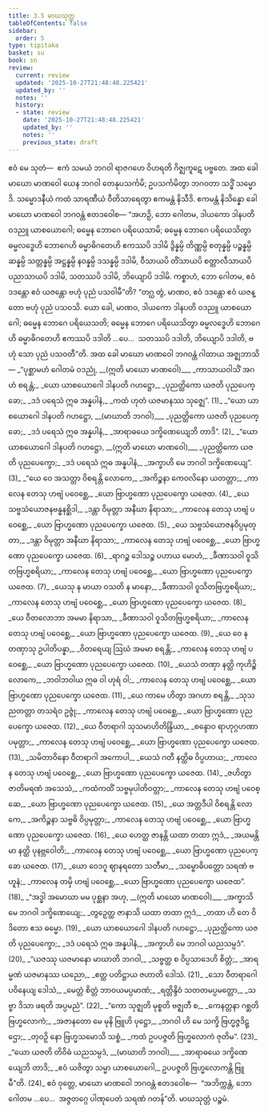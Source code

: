 ```yaml
---
title: 3.5 မာဃသုတ္တ
tableOfContents: false
sidebar:
  order: 5
type: tipitaka
basket: su
book: sn
review:
  current: review
  updated: '2025-10-27T21:48:48.225421'
  updated_by: ''
  notes: ''
  history:
  - state: review
    date: '2025-10-27T21:48:48.225421'
    updated_by: ''
    notes: ''
    previous_state: draft
---
```



<ReviewStatus review={frontmatter.review} showDetails={true} />

<HypothesisAnnotation frontmatter={frontmatter} />

<DynamicBreadcrumb />

<Paragraph number="568" book="sn">
ဧဝံ မေ သုတံ—  ဧကံ သမယံ ဘဂဝါ ရာဇဂဟေ ဝိဟရတိ ဂိဇ္ဈကူဋေ ပဗ္ဗတေ. အထ ခေါ မာဃော မာဏဝေါ ယေန ဘဂဝါ တေနုပသင်္ကမိ; ဥပသင်္ကမိတွာ ဘဂဝတာ သဒ္ဓိံ သမ္မောဒိ. သမ္မောဒနီယံ ကထံ သာရဏီယံ ဝီတိသာရေတွာ ဧကမန္တံ နိသီဒိ. ဧကမန္တံ နိသိန္နော ခေါ မာဃော မာဏဝေါ ဘဂဝန္တံ ဧတဒဝေါစ—
</Paragraph>

<Paragraph number="569" book="sn">
“အဟဉှိ, ဘော ဂေါတမ, ဒါယကော ဒါနပတိ ဝဒညူ ယာစယောဂေါ; ဓမ္မေန ဘောဂေ ပရိယေသာမိ; ဓမ္မေန ဘောဂေ ပရိယေသိတွာ ဓမ္မလဒ္ဓေဟိ ဘောဂေဟိ ဓမ္မာဓိဂတေဟိ ဧကဿပိ ဒဒါမိ ဒွိန္နမ္ပိ တိဏ္ဏမ္ပိ စတုန္နမ္ပိ ပဉ္စန္နမ္ပိ ဆန္နမ္ပိ သတ္တန္နမ္ပိ အဋ္ဌန္နမ္ပိ နဝန္နမ္ပိ ဒသန္နမ္ပိ ဒဒါမိ, ဝီသာယပိ တိံသာယပိ စတ္တာလီသာယပိ ပညာသာယပိ ဒဒါမိ, သတဿပိ ဒဒါမိ, ဘိယျောပိ ဒဒါမိ. ကစ္စာဟံ, ဘော ဂေါတမ, ဧဝံ ဒဒန္တော ဧဝံ ယဇန္တော ဗဟုံ ပုညံ ပသဝါမီ”တိ?
</Paragraph>

<Paragraph number="570" book="sn">
“တဂ္ဃ တွံ, မာဏဝ, ဧဝံ ဒဒန္တော ဧဝံ ယဇန္တော ဗဟုံ ပုညံ ပသဝသိ. ယော ခေါ, မာဏဝ, ဒါယကော ဒါနပတိ ဝဒညူ ယာစယောဂေါ; ဓမ္မေန ဘောဂေ ပရိယေသတိ; ဓမ္မေန ဘောဂေ ပရိယေသိတွာ ဓမ္မလဒ္ဓေဟိ ဘောဂေဟိ ဓမ္မာဓိဂတေဟိ ဧကဿပိ ဒဒါတိ …ပေ…  သတဿပိ ဒဒါတိ, ဘိယျောပိ ဒဒါတိ, ဗဟုံ သော ပုညံ ပသဝတီ”တိ. အထ ခေါ မာဃော မာဏဝေါ ဘဂဝန္တံ ဂါထာယ အဇ္ဈဘာသိ—
</Paragraph>

<Division number="492" book="sn" e="ch" v="18" p="351">

<Paragraph number="571" type="verses" book="sn">
_“ပုစ္ဆာမဟံ ဂေါတမံ ဝဒညုံ, __(ဣတိ မာဃော မာဏဝေါ)___  
_ကာသာယဝါသိံ အဂဟံ စရန္တံ;_  
_ယော ယာစယောဂေါ ဒါနပတိ ဂဟဋ္ဌော,_  
_ပုညတ္ထိကော ယဇတိ ပုညပေက္ခော;_  
_ဒဒံ ပရေသံ ဣဓ အန္နပါနံ,_  
_ကထံ ဟုတံ ယဇမာနဿ သုဇ္ဈေ”. (1)_  

</Paragraph>

</Division>
<Division number="493" book="sn" e="ch" v="18" p="351">

<Paragraph number="572" type="verses" book="sn">
_“ယော ယာစယောဂေါ ဒါနပတိ ဂဟဋ္ဌော, __(မာဃာတိ ဘဂဝါ)___  
_ပုညတ္ထိကော ယဇတိ ပုညပေက္ခော;_  
_ဒဒံ ပရေသံ ဣဓ အန္နပါနံ,_  
_အာရာဓယေ ဒက္ခိဏေယျေဘိ တာဒိ”. (2)_  

</Paragraph>

</Division>
<Division number="494" book="sn" e="ch" v="18" p="352">

<Paragraph number="573" type="verses" book="sn">
_“ယော ယာစယောဂေါ ဒါနပတိ ဂဟဋ္ဌော, __(ဣတိ မာဃော မာဏဝေါ)___  
_ပုညတ္ထိကော ယဇတိ ပုညပေက္ခော;_  
_ဒဒံ ပရေသံ ဣဓ အန္နပါနံ,_  
_အက္ခာဟိ မေ ဘဂဝါ ဒက္ခိဏေယျေ”. (3)_  

</Paragraph>

</Division>
<Division number="495" book="sn" e="ch" v="18" p="352">

<Paragraph number="574" type="verses" book="sn">
_“ယေ ဝေ အသတ္တာ ဝိစရန္တိ လောကေ,_  
_အကိဉ္စနာ ကေဝလိနော ယတတ္တာ;_  
_ကာလေန တေသု ဟဗျံ ပဝေစ္ဆေ,_  
_ယော ဗြာဟ္မဏော ပုညပေက္ခော ယဇေထ. (4)_  

</Paragraph>

</Division>
<Division number="496" book="sn" e="ch" v="18" p="352">

<Paragraph number="575" type="verses" book="sn">
_ယေ သဗ္ဗသံယောဇနဗန္ဓနစ္ဆိဒါ,_  
_ဒန္တာ ဝိမုတ္တာ အနီဃာ နိရာသာ;_  
_ကာလေန တေသု ဟဗျံ ပဝေစ္ဆေ,_  
_ယော ဗြာဟ္မဏော ပုညပေက္ခော ယဇေထ. (5)_  

</Paragraph>

</Division>
<Division number="497" book="sn" e="ch" v="18" p="352">

<Paragraph number="576" type="verses" book="sn">
_ယေ သဗ္ဗသံယောဇနဝိပ္ပမုတ္တာ,_  
_ဒန္တာ ဝိမုတ္တာ အနီဃာ နိရာသာ;_  
_ကာလေန တေသု ဟဗျံ ပဝေစ္ဆေ,_  
_ယော ဗြာဟ္မဏော ပုညပေက္ခော ယဇေထ. (6)_  

</Paragraph>

</Division>
<Division number="498" book="sn" e="ch" v="18" p="352">

<Paragraph number="577" type="verses" book="sn">
_ရာဂဉ္စ ဒေါသဉ္စ ပဟာယ မောဟံ,_  
_ခီဏာသဝါ ဝူသိတဗြဟ္မစရိယာ;_  
_ကာလေန တေသု ဟဗျံ ပဝေစ္ဆေ,_  
_ယော ဗြာဟ္မဏော ပုညပေက္ခော ယဇေထ. (7)_  

</Paragraph>

</Division>
<Division number="499" book="sn" e="ch" v="18" p="352">

<Paragraph number="578" type="verses" book="sn">
_ယေသု န မာယာ ဝသတိ န မာနော,_  
_ခီဏာသဝါ ဝူသိတဗြဟ္မစရိယာ;_  
_ကာလေန တေသု ဟဗျံ ပဝေစ္ဆေ,_  
_ယော ဗြာဟ္မဏော ပုညပေက္ခော ယဇေထ. (8)_  

</Paragraph>

</Division>
<Division number="500" book="sn" e="ch" v="18" p="353">

<Paragraph number="579" type="verses" book="sn">
_ယေ ဝီတလောဘာ အမမာ နိရာသာ,_  
_ခီဏာသဝါ ဝူသိတဗြဟ္မစရိယာ;_  
_ကာလေန တေသု ဟဗျံ ပဝေစ္ဆေ,_  
_ယော ဗြာဟ္မဏော ပုညပေက္ခော ယဇေထ. (9)_  

</Paragraph>

</Division>
<Division number="501" book="sn" e="ch" v="18" p="353">

<Paragraph number="580" type="verses" book="sn">
_ယေ ဝေ န တဏှာသု ဥပါတိပန္နာ,_  
_ဝိတရေယျ ဩဃံ အမမာ စရန္တိ;_  
_ကာလေန တေသု ဟဗျံ ပဝေစ္ဆေ,_  
_ယော ဗြာဟ္မဏော ပုညပေက္ခော ယဇေထ. (10)_  

</Paragraph>

</Division>
<Division number="502" book="sn" e="ch" v="18" p="353">

<Paragraph number="581" type="verses" book="sn">
_ယေသံ တဏှာ နတ္ထိ ကုဟိဉ္စိ လောကေ,_  
_ဘဝါဘဝါယ ဣဓ ဝါ ဟုရံ ဝါ;_  
_ကာလေန တေသု ဟဗျံ ပဝေစ္ဆေ,_  
_ယော ဗြာဟ္မဏော ပုညပေက္ခော ယဇေထ. (11)_  

</Paragraph>

</Division>
<Division number="503" book="sn" e="ch" v="18" p="353">

<Paragraph number="582" type="verses" book="sn">
_ယေ ကာမေ ဟိတွာ အဂဟာ စရန္တိ,_  
_သုသညတတ္တာ တသရံဝ ဥဇ္ဇုံ;_  
_ကာလေန တေသု ဟဗျံ ပဝေစ္ဆေ,_  
_ယော ဗြာဟ္မဏော ပုညပေက္ခော ယဇေထ. (12)_  

</Paragraph>

</Division>
<Division number="504" book="sn" e="ch" v="18" p="353">

<Paragraph number="583" type="verses" book="sn">
_ယေ ဝီတရာဂါ သုသမာဟိတိန္ဒြိယာ,_  
_စန္ဒောဝ ရာဟုဂ္ဂဟဏာ ပမုတ္တာ;_  
_ကာလေန တေသု ဟဗျံ ပဝေစ္ဆေ,_  
_ယော ဗြာဟ္မဏော ပုညပေက္ခော ယဇေထ. (13)_  

</Paragraph>

</Division>
<Division number="505" book="sn" e="ch" v="18" p="353">

<Paragraph number="584" type="verses" book="sn">
_သမိတာဝိနော ဝီတရာဂါ အကောပါ,_  
_ယေသံ ဂတီ နတ္ထိဓ ဝိပ္ပဟာယ;_  
_ကာလေန တေသု ဟဗျံ ပဝေစ္ဆေ,_  
_ယော ဗြာဟ္မဏော ပုညပေက္ခော ယဇေထ. (14)_  

</Paragraph>

</Division>
<Division number="506" book="sn" e="ch" v="18" p="353">

<Paragraph number="585" type="verses" book="sn">
_ဇဟိတွာ ဇာတိမရဏံ အသေသံ,_  
_ကထံကထိံ သဗ္ဗမုပါတိဝတ္တာ;_  
_ကာလေန တေသု ဟဗျံ ပဝေစ္ဆေ,_  
_ယော ဗြာဟ္မဏော ပုညပေက္ခော ယဇေထ. (15)_  

</Paragraph>

</Division>
<Division number="507" book="sn" e="ch" v="18" p="354">

<Paragraph number="586" type="verses" book="sn">
_ယေ အတ္တဒီပါ ဝိစရန္တိ လောကေ,_  
_အကိဉ္စနာ သဗ္ဗဓိ ဝိပ္ပမုတ္တာ;_  
_ကာလေန တေသု ဟဗျံ ပဝေစ္ဆေ,_  
_ယော ဗြာဟ္မဏော ပုညပေက္ခော ယဇေထ. (16)_  

</Paragraph>

</Division>
<Division number="508" book="sn" e="ch" v="18" p="354">

<Paragraph number="587" type="verses" book="sn">
_ယေ ဟေတ္ထ ဇာနန္တိ ယထာ တထာ ဣဒံ,_  
_အယမန္တိမာ နတ္ထိ ပုနဗ္ဘဝေါတိ;_  
_ကာလေန တေသု ဟဗျံ ပဝေစ္ဆေ,_  
_ယော ဗြာဟ္မဏော ပုညပေက္ခော ယဇေထ. (17)_  

</Paragraph>

</Division>
<Division number="509" book="sn" e="ch" v="18" p="354">

<Paragraph number="588" type="verses" book="sn">
_ယော ဝေဒဂူ ဈာနရတော သတီမာ,_  
_သမ္ဗောဓိပတ္တော သရဏံ ဗဟူနံ;_  
_ကာလေန တမှိ ဟဗျံ ပဝေစ္ဆေ,_  
_ယော ဗြာဟ္မဏော ပုညပေက္ခော ယဇေထ”. (18)_  

</Paragraph>

</Division>
<Division number="510" book="sn" e="ch" v="18" p="354">

<Paragraph number="589" type="verses" book="sn">
_“အဒ္ဓါ အမောဃာ မမ ပုစ္ဆနာ အဟု, __(ဣတိ မာဃော မာဏဝေါ)___  
_အက္ခာသိ မေ ဘဂဝါ ဒက္ခိဏေယျေ;_  
_တွဉှေတ္ထ ဇာနာသိ ယထာ တထာ ဣဒံ,_  
_တထာ ဟိ တေ ဝိဒိတော ဧသ ဓမ္မော. (19)_  

</Paragraph>

</Division>
<Division number="511" book="sn" e="ch" v="18" p="354">

<Paragraph number="590" type="verses" book="sn">
_ယော ယာစယောဂေါ ဒါနပတိ ဂဟဋ္ဌော,_  
_ပုညတ္ထိကော ယဇတိ ပုညပေက္ခော;_  
_ဒဒံ ပရေသံ ဣဓ အန္နပါနံ,_  
_အက္ခာဟိ မေ ဘဂဝါ ယညသမ္ပဒံ”. (20)_  

</Paragraph>

</Division>
<Division number="512" book="sn" e="ch" v="18" p="354">

<Paragraph number="591" type="verses" book="sn">
_“ယဇဿု ယဇမာနော မာဃာတိ ဘဂဝါ,_  
_သဗ္ဗတ္ထ စ ဝိပ္ပသာဒေဟိ စိတ္တံ;_  
_အာရမ္မဏံ ယဇမာနဿ ယညော,_  
_ဧတ္ထ ပတိဋ္ဌာယ ဇဟာတိ ဒေါသံ. (21)_  

</Paragraph>

</Division>
<Division number="513" book="sn" e="ch" v="18" p="354">

<Paragraph number="592" type="verses" book="sn">
_သော ဝီတရာဂေါ ပဝိနေယျ ဒေါသံ,_  
_မေတ္တံ စိတ္တံ ဘာဝယမပ္ပမာဏံ;_  
_ရတ္တိန္ဒိဝံ သတတမပ္ပမတ္တော,_  
_သဗ္ဗာ ဒိသာ ဖရတိ အပ္ပမညံ”. (22)_  

</Paragraph>

</Division>
<Division number="514" book="sn" e="ch" v="18" p="355">

<Paragraph number="593" type="verses" book="sn">
_“ကော သုဇ္ဈတိ မုစ္စတိ ဗဇ္ဈတီ စ,_  
_ကေနတ္တနာ ဂစ္ဆတိ ဗြဟ္မလောကံ;_  
_အဇာနတော မေ မုနိ ဗြူဟိ ပုဋ္ဌော,_  
_ဘဂဝါ ဟိ မေ သက္ခိ ဗြဟ္မဇ္ဇဒိဋ္ဌော;_  
_တုဝဉှိ နော ဗြဟ္မသမောသိ သစ္စံ,_  
_ကထံ ဥပပဇ္ဇတိ ဗြဟ္မလောကံ ဇုတိမ”. (23)_  

</Paragraph>

</Division>
<Division number="515" book="sn" e="ch" v="18" p="355">

<Paragraph number="594" type="verses" book="sn">
_“ယော ယဇတိ တိဝိဓံ ယညသမ္ပဒံ, __(မာဃာတိ ဘဂဝါ)___  
_အာရာဓယေ ဒက္ခိဏေယျေဘိ တာဒိ;_  
_ဧဝံ ယဇိတွာ သမ္မာ ယာစယောဂေါ,_  
ဥပပဇ္ဇတိ ဗြဟ္မလောကန္တိ ဗြူမီ”တိ. (24)_  

</Paragraph>

<Paragraph number="595" book="sn">
ဧဝံ ဝုတ္တေ, မာဃော မာဏဝေါ ဘဂဝန္တံ ဧတဒဝေါစ—  “အဘိက္ကန္တံ, ဘော ဂေါတမ …ပေ…  အဇ္ဇတဂ္ဂေ ပါဏုပေတံ သရဏံ ဂတန်”တိ.

</Paragraph>
</Division>

<Paragraph number="596" type="center" book="sn">
မာဃသုတ္တံ ပဉ္စမံ.
</Paragraph>